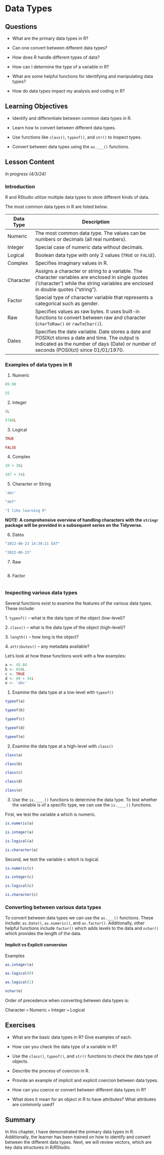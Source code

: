 # Data Types {#sec-data-types}

## Questions

-   What are the primary data types in R?

-   Can one convert between different data types?

-   How does R handle different types of data?

-   How can I determine the type of a variable in R?

-   What are some helpful functions for identifying and manipulating data types?

-   How do data types impact my analysis and coding in R?

## Learning Objectives

-   Identify and differentiate between common data types in R.

-   Learn how to convert between different data types.

-   Use functions like `class()`, `typeof()`, and `str()` to inspect types.

-   Convert between data types using the `as.___()` functions.

## Lesson Content

*In progress (4/3/24)*

### Introduction

R and RStudio utilize multiple data types to store different kinds of data.

The most common data types in R are listed below.

| **Data Type** | **Description**                                                                                                                                                                           |
|---------------|-------------------------------------------------------------------------------------------------------------------------------------------------------------------------------------------|
| Numeric       | The most common data type. The values can be numbers or decimals (all real numbers).                                                                                                      |
| Integer       | Special case of numeric data without decimals.                                                                                                                                            |
| Logical       | Boolean data type with only 2 values (`TRUE` or `FALSE`).                                                                                                                                 |
| Complex       | Specifies imaginary values in R.                                                                                                                                                          |
| Character     | Assigns a character or string to a variable. The character variables are enclosed in single quotes ('character') while the string variables are enclosed in double quotes ("string").     |
| Factor        | Special type of character variable that represents a categorical such as gender.                                                                                                          |
| Raw           | Specifies values as raw bytes. It uses built-in functions to convert between raw and character (`charToRaw()` or `rawToChar()`).                                                          |
| Dates         | Specifies the date variable. Date stores a date and POSIXct stores a date and time. The output is indicated as the number of days (Date) or number of seconds (POSIXct) since 01/01/1970. |

### Examples of data types in R

1.  Numeric

```r
89.98
```

```r
55
```

2.  Integer

```r
5L
```

```r
5768L
```

3.  Logical

```r
TRUE
```

```r
FALSE
```

4.  Complex

```r
10 + 30i
```

```r
287 + 34i
```

5.  Character or String

```r
'abc'
```

```r
"def"
```

```r
"I like learning R"
```

**NOTE: A comprehensive overview of handling characters with the `stringr` package will be provided in a subsequent series on the Tidyverse.**

6.  Dates

```r
"2022-06-23 14:39:21 EAT"
```

```r
"2022-06-23"
```

7.  Raw

```r

```

8.  Factor

```r

```

### Inspecting various data types

Several functions exist to examine the features of the various data types. These include:

1\. `typeof()` – what is the data type of the object (low-level)?

2\. `class()` – what is the data type of the object (high-level)?

3\. `length()` – how long is the object?

4\. `attributes()` – any metadata available?

Let’s look at how these functions work with a few examples:

```r
a <- 45.84
b <- 858L
c <- TRUE
d <- 89 + 34i
e <- 'abc'
```

1.  Examine the data type at a low-level with `typeof()`

```r
typeof(a)
```

```r
typeof(b)
```

```r
typeof(c)
```

```r
typeof(d)
```

```r
typeof(e)
```

2.  Examine the data type at a high-level with `class()`

```r
class(a)
```

```r
class(b)
```

```r
class(c)
```

```r
class(d)
```

```r
class(e)
```

3.  Use the `is.____()` functions to determine the data type. To test whether the variable is of a specific type, we can use the `is.____()` functions.

First, we test the variable a which is numeric.

```r
is.numeric(a)
```

```r
is.integer(a)
```

```r
is.logical(a)
```

```r
is.character(a)
```

Second, we test the variable c which is logical.

```r
is.numeric(c)
```

```r
is.integer(c)
```

```r
is.logical(c)
```

```r
is.character(c)
```

### Converting between various data types

To convert between data types we can use the `as.___()` functions. These include: `as.Date()`, `as.numeric()`, and `as.factor()`. Additionally, other helpful functions include `factor()` which adds levels to the data and `nchar()` which provides the length of the data.

#### Implicit vs Explicit conversion

Examples

```r
as.integer(a)
```

```r
as.logical(0)
```

```r
as.logical(1)
```

```r
nchar(e)
```

Order of precedence when converting between data types is:

Character `>` Numeric `>` Integer `>` Logical

## Exercises

-   What are the basic data types in R? Give examples of each.

-   How can you check the data type of a variable in R?

-   Use the `class()`, `typeof()`, and `str()` functions to check the data type of objects.

-   Describe the process of coercion in R.

-   Provide an example of implicit and explicit coercion between data types.

-   How can you coerce or convert between different data types in R?

-   What does it mean for an object in R to have attributes? What attributes are commonly used?

## Summary

In this chapter, I have demonstrated the primary data types in R. Additionally, the learner has been trained on how to identify and convert between the different data types. Next, we will review vectors, which are key data structures in R/RStudio.
